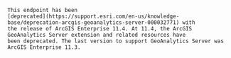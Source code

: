 <Note type="legacy">

    This endpoint has been
    [deprecated](https://support.esri.com/en-us/knowledge-base/deprecation-arcgis-geoanalytics-server-000032771) with
    the release of ArcGIS Enterprise 11.4. At 11.4, the ArcGIS GeoAnalytics Server extension and related resources have
    been deprecated. The last version to support GeoAnalytics Server was ArcGIS Enterprise 11.3.

</Note>
